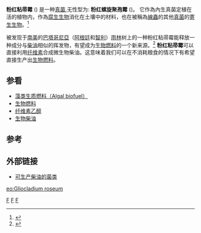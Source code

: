 {{Infraspeciesbox
| genus = Clonostachys
| species = rosea
| forma = rosea
| authority = (Link) Schroers, (1999)
| synonyms = ''Clonostachys araucaria''<br />
''Clonostachys araucaria var. confusa''<br />
''Clonostachys rosea''<br />
''Gliocladium aureum''<br />
''Gliocladium roseum''<br />
''Haplotrichum roseum''<br />
''Penicillium roseum''
}}

'''粉红粘帚霉''' ({{lang-en|Gliocladium roseum}}) 是一种[[真菌|真菌]],无性型为: '''粉红螺旋聚孢霉''' ({{lang-en|Clonostachys rosea}})。 它作為內生真菌定植在活的植物内，作為[[腐生营养|腐生生物]]消化在土壤中的材料，也在被稱為[[線蟲|線蟲]]的其他[[真菌|真菌]]的[[寄生虫|寄生生物]]。<ref name=USDA>{{Cite web |title=FIRST RECORD OF CLONOSTACHYS ROSEA (ASCOMYCOTA: HYPOCREALES) AS AN ENTOMOPATHOGENIC FUNGUS OF ONCOMETOPIA TUCUMANA AND SONESIMIA GROSSA (HEMIPTERA: CICADELLIDAE) IN ARGENTINA |url=http://www.ars.usda.gov/research/publications/publications.htm?SEQ_NO_115=177904 |publisher=''[[US_Department_of_Agriculture|US Department of Agriculture]]'' |date=March 31, 2006 |accessdate=2008-11-04 |archive-date=2016-01-20 |archive-url=https://web.archive.org/web/20160120123506/http://www.ars.usda.gov/research/publications/publications.htm?SEQ_NO_115=177904 |dead-url=no }}</ref>

被发现于[[南美|南美]]的[[巴塔哥尼亞|巴塔哥尼亞]]（[[阿根廷|阿根廷]]和[[智利|智利]]）[[雨林|雨林]]树上的一种粉红粘帚霉能释放一种成分与[[柴油|柴油]]相似的挥发物，有望成为[[生物燃料|生物燃料]]的一个新来源。<ref name=Guardian>{{Cite news |title=Scientists discover Patagonian diesel that grows on trees |url=http://www.guardian.co.uk/environment/2008/nov/04/biofuel-plants-biochemistry-science |publisher=''[[The_Guardian|The Guardian]]'' |date=2008-11-04 |accessdate=2008-11-04 |location=London |first=Alok |last=Jha |archive-date=2012-11-14 |archive-url=https://web.archive.org/web/20121114023657/http://www.guardian.co.uk/environment/2008/nov/04/biofuel-plants-biochemistry-science |dead-url=no }}</ref> '''粉红粘帚霉'''可以直接利用[[纤维素|纤维素]]合成微生物柴油。这意味着我们可以在不消耗粮食的情况下有希望直接生产出[[生物燃料|生物燃料]]。

==参看==
{{Portal box|真菌|可再生能源}}
* [[藻类生质燃料|藻类生质燃料（Algal biofuel）]]
* [[生物燃料|生物燃料]]
* [[纤维素乙醇|纤维素乙醇]]
* [[生物柴油|生物柴油]]

==参考==
{{reflist}}

== 外部链接 ==
*[http://tech.sina.com.cn/d/2008-11-07/08022563330.shtml 可生产柴油的菌类] {{Wayback|url=http://tech.sina.com.cn/d/2008-11-07/08022563330.shtml |date=20160304130838 }}

{{Fungus-stub}}
{{Taxonbar}}
[[Category:植物病原体与疾病|F]]
[[Category:厌氧消化|F]]
[[Category:能源作物|F]]

[[eo:Gliocladium_roseum|eo:Gliocladium roseum]]